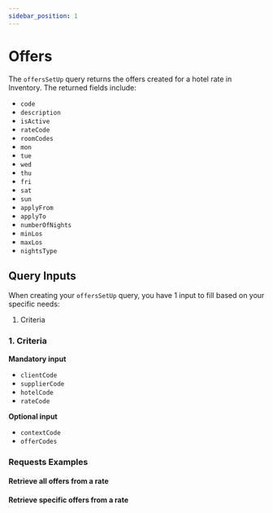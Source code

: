 ```yaml
---
sidebar_position: 1
---
```




# Offers

The `offersSetUp` query returns the offers created for a hotel rate in Inventory. The returned fields include:

* `code`
* `description`
* `isActive`
* `rateCode`
* `roomCodes`
* `mon`
* `tue`
* `wed`
* `thu`
* `fri`
* `sat`
* `sun`
* `applyFrom`
* `applyTo`
* `numberOfNights`
* `minLos`
* `maxLos`
* `nightsType`

## Query Inputs

When creating your `offersSetUp` query, you have 1 input to fill based on your specific needs:

1. Criteria

### 1. Criteria   

**Mandatory input**
* `clientCode`
* `supplierCode`
* `hotelCode`
* `rateCode`

**Optional input**
* `contextCode`
* `offerCodes`

### Requests Examples

#### Retrieve all offers from a rate

<GraphqlSample query={offersSetUpQuery} variables={offersSetUpVariables} />

#### Retrieve specific offers from a rate

<GraphqlSample query={offersSetUpQuery} variables={offersSetUpByCodesVariables} />